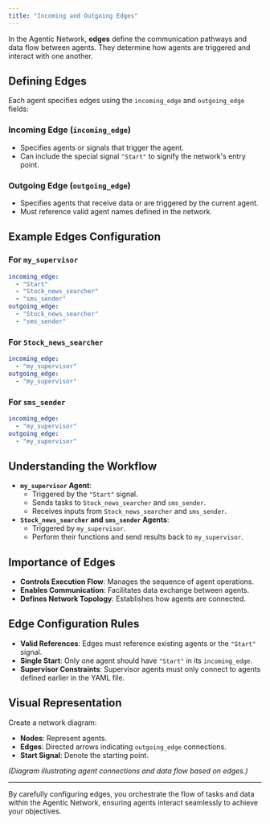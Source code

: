 ```yaml
---
title: "Incoming and Outgoing Edges"
---
```



In the Agentic Network, **edges** define the communication pathways and data flow between agents. They determine how agents are triggered and interact with one another.

## Defining Edges

Each agent specifies edges using the `incoming_edge` and `outgoing_edge` fields:

### Incoming Edge (`incoming_edge`)

- Specifies agents or signals that trigger the agent.
- Can include the special signal `"Start"` to signify the network's entry point.

### Outgoing Edge (`outgoing_edge`)

- Specifies agents that receive data or are triggered by the current agent.
- Must reference valid agent names defined in the network.

## Example Edges Configuration

### For `my_supervisor`

```yaml
incoming_edge:
  - "Start"
  - "Stock_news_searcher"
  - "sms_sender"
outgoing_edge:
  - "Stock_news_searcher"
  - "sms_sender"
```

### For `Stock_news_searcher`

```yaml
incoming_edge:
  - "my_supervisor"
outgoing_edge:
  - "my_supervisor"
```

### For `sms_sender`

```yaml
incoming_edge:
  - "my_supervisor"
outgoing_edge:
  - "my_supervisor"
```

## Understanding the Workflow

- **`my_supervisor` Agent**:
  - Triggered by the `"Start"` signal.
  - Sends tasks to `Stock_news_searcher` and `sms_sender`.
  - Receives inputs from `Stock_news_searcher` and `sms_sender`.
- **`Stock_news_searcher` and `sms_sender` Agents**:
  - Triggered by `my_supervisor`.
  - Perform their functions and send results back to `my_supervisor`.

## Importance of Edges

- **Controls Execution Flow**: Manages the sequence of agent operations.
- **Enables Communication**: Facilitates data exchange between agents.
- **Defines Network Topology**: Establishes how agents are connected.

## Edge Configuration Rules

- **Valid References**: Edges must reference existing agents or the `"Start"` signal.
- **Single Start**: Only one agent should have `"Start"` in its `incoming_edge`.
- **Supervisor Constraints**: Supervisor agents must only connect to agents defined earlier in the YAML file.

## Visual Representation

Create a network diagram:

- **Nodes**: Represent agents.
- **Edges**: Directed arrows indicating `outgoing_edge` connections.
- **Start Signal**: Denote the starting point.

*(Diagram illustrating agent connections and data flow based on edges.)*

---

By carefully configuring edges, you orchestrate the flow of tasks and data within the Agentic Network, ensuring agents interact seamlessly to achieve your objectives.